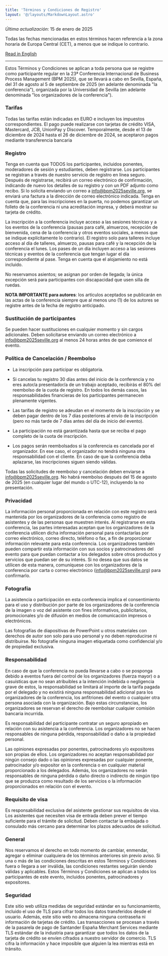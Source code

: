 ```yaml
---
title: 'Términos y Condiciones de Registro'
layout: '@/layouts/MarkdownLayout.astro'
---
```


_Última actualización_: 15 de enero de 2025

Todas las fechas mencionadas en estos términos hacen referencia a la zona horaria de Europa Central (CET), a menos que se indique lo contrario.

[Read in English](..)

---

Estos Términos y Condiciones se aplican a toda persona que se registre como participante regular en la 23ª Conferencia Internacional de Business Process Management (BPM 2025), que se llevará a cabo en Sevilla, España, del 31 de agosto al 5 de septiembre de 2025 (en adelante denominada "la conferencia"), organizada por la Universidad de Sevilla (en adelante denominada "los organizadores de la conferencia").

### Tarifas

Todas las tarifas están indicadas en EURO e incluyen los impuestos correspondientes. El pago puede realizarse con tarjetas de crédito VISA, Mastercard, JCB, UnionPay y Discover.
Temporalmente, desde el 13 de diciembre de 2024 hasta el 26 de diciembre de 2024, se aceptaron pagos mediante transferencia bancaria 

### Registro

Tenga en cuenta que TODOS los participantes, incluidos ponentes, moderadores de sesión y estudiantes, deben registrarse. Los participantes se registran a través de nuestro servicio de registro en línea seguro. Después de registrarse, recibirá un correo electrónico de confirmación, indicando de nuevo los detalles de su registro y con un PDF adjunto como recibo. Si lo solicita enviando un correo a info@bpm2025seville.org, se enviará una factura a la dirección de correo electrónico indicada. Tenga en cuenta que, para las inscripciones en la puerta, no podemos garantizar un folleto de la conferencia ni una acreditación impresa, y deberá mostrar su tarjeta de crédito.

La inscripción a la conferencia incluye acceso a las sesiones técnicas y a los eventos de la conferencia (pausas para café, almuerzos, recepción de bienvenida, cena de la conferencia y otros eventos sociales, a menos que se indique explícitamente lo contrario). El registro solo para talleres incluye acceso al día de talleres, almuerzo, pausas para café y la recepción de la conferencia el lunes. Los pases de un día incluyen acceso a las sesiones técnicas y eventos de la conferencia que tengan lugar el día correspondiente al pase. Tenga en cuenta que el alojamiento no está incluido.

No reservamos asientos; se asignan por orden de llegada; la única excepción será para participantes con discapacidad que usen silla de ruedas.

**NOTA IMPORTANTE para autores**: los artículos aceptados se publicarán en las actas de la conferencia siempre que al menos uno (1) de los autores se registre antes de la fecha de registro anticipado.

### Sustitución de participantes

Se pueden hacer sustituciones en cualquier momento y sin cargos adicionales. Deben solicitarse enviando un correo electrónico a info@bpm2025seville.org al menos 24 horas antes de que comience el evento.

### Política de Cancelación / Reembolso

* La inscripción para participar es obligatoria.

* Si cancelas tu registro 30 días antes del inicio de la conferencia y no eres autor/a presentador/a de un trabajo aceptado, recibirás el 80% del reembolso de la cuota de registro. En todos los demás casos, las responsabilidades financieras de los participantes permanecen plenamente vigentes.

* Las tarifas de registro se adeudan en el momento de la inscripción y se deben pagar dentro de los 7 días posteriores al envío de la inscripción (pero no más tarde de 7 días antes del día de inicio del evento).

* La participación no está garantizada hasta que se reciba el pago completo de la cuota de inscripción.

* Los pagos serán reembolsados si la conferencia es cancelada por el organizador. En ese caso, el organizador no tendrá ninguna otra responsabilidad con el cliente. En caso de que la conferencia deba aplazarse, las inscripciones siguen siendo válidas.

Todas las solicitudes de reembolso y cancelación deben enviarse a info@bpm2025seville.org.
No habrá reembolso después del 15 de agosto de 2025 (en cualquier lugar del mundo o UTC-12), incluyendo la no presentación.

### Privacidad

La información personal proporcionada en relación con este registro será mantenida por los organizadores de la conferencia como registro de asistentes y de las personas que muestren interés. Al registrarse en esta conferencia, las partes interesadas aceptan que los organizadores de la conferencia utilicen dicha información personal para contactarlas por correo electrónico, correo directo, teléfono o fax, a fin de proporcionar información relevante para esta conferencia.
Los organizadores también pueden compartir esta información con sus socios y patrocinadores del evento para que puedan contactar a los delegados sobre otros productos y servicios que puedan ser de su interés. Si no desea que sus datos se utilicen de esta manera, comuníquese con los organizadores de la conferencia por carta o correo electrónico (info@bpm2025seville.org) para confirmarlo.

### Fotografía

La asistencia o participación en esta conferencia implica el consentimiento para el uso y distribución por parte de los organizadores de la conferencia de la imagen o voz del asistente con fines informativos, publicitarios, promocionales y/o de difusión en medios de comunicación impresos o electrónicos.

Las fotografías de diapositivas de PowerPoint u otros materiales con derechos de autor son solo para uso personal y no deben reproducirse ni distribuirse. No fotografíe ninguna imagen etiquetada como confidencial y/o de propiedad exclusiva.

### Responsabilidad

En caso de que la conferencia no pueda llevarse a cabo o se posponga debido a eventos fuera del control de los organizadores (fuerza mayor) o a casuísticas que no sean atribuibles a la intención indebida o negligencia grave de estos, la responsabilidad se limitará al importe de la tarifa pagada por el delegado y no existirá ninguna responsabilidad adicional para los organizadores de la conferencia, los anfitriones del evento o cualquier otra persona asociada con la organización. Bajo estas circunstancias, los organizadores se reservan el derecho de reembolsar cualquier comisión bancaria incurrida.

Es responsabilidad del participante contratar un seguro apropiado en relación con su asistencia a la conferencia. Los organizadores no se hacen responsables de ninguna pérdida, responsabilidad o daño a la propiedad personal.

Las opiniones expresadas por ponentes, patrocinadores y/o expositores son propias de ellos. Los organizadores no aceptan responsabilidad por ningún consejo dado o las opiniones expresadas por cualquier ponente, patrocinador y/o expositor en la conferencia o en cualquier material proporcionado a los delegados. Además, los organizadores no serán responsables de ninguna pérdida o daño directo o indirecto de ningún tipo que se produzca como resultado de los servicios o la información proporcionados en relación con el evento.

### Requisito de visa

Es responsabilidad exclusiva del asistente gestionar sus requisitos de visa. Los asistentes que necesiten visa de entrada deben prever el tiempo suficiente para el trámite de solicitud. Deben contactar la embajada o consulado más cercano para determinar los plazos adecuados de solicitud.

### General

Nos reservamos el derecho en todo momento de cambiar, enmendar, agregar o eliminar cualquiera de los términos anteriores sin previo aviso. Si una o más de las condiciones descritas en estos Términos y Condiciones fuera o llegara a ser inválida, las condiciones restantes seguirán siendo válidas y aplicables. Estos Términos y Condiciones se aplican a todos los participantes de este evento, incluidos ponentes, patrocinadores y expositores.

### Seguridad

Este sitio web utiliza medidas de seguridad estándar en su funcionamiento, incluido el uso de TLS para cifrar todos los datos transferidos desde el usuario. Además, este sitio web no almacena ninguna contraseña ni información de tarjetas de crédito. Las transacciones se procesan a través de la pasarela de pago de Santander España Merchant Services mediante TLS estándar de la industria para garantizar que todos los datos de la tarjeta de crédito se envíen cifrados a nuestro servidor de comercio. TLS cifra la información y hace imposible que alguien la lea mientras está en tránsito.
